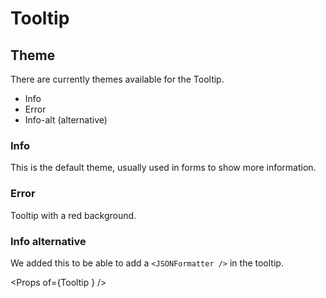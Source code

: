 
# Tooltip

## Theme
There are currently themes available for the Tooltip.

- Info
- Error
- Info-alt (alternative)

### Info
This is the default theme, usually used in forms to show more information.

### Error
Tooltip with a red background.

### Info alternative
We added this to be able to add a `<JSONFormatter />` in the tooltip.

<Props of={Tooltip } />
